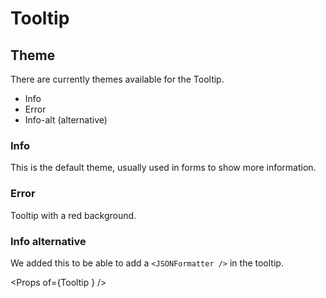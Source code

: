 
# Tooltip

## Theme
There are currently themes available for the Tooltip.

- Info
- Error
- Info-alt (alternative)

### Info
This is the default theme, usually used in forms to show more information.

### Error
Tooltip with a red background.

### Info alternative
We added this to be able to add a `<JSONFormatter />` in the tooltip.

<Props of={Tooltip } />
